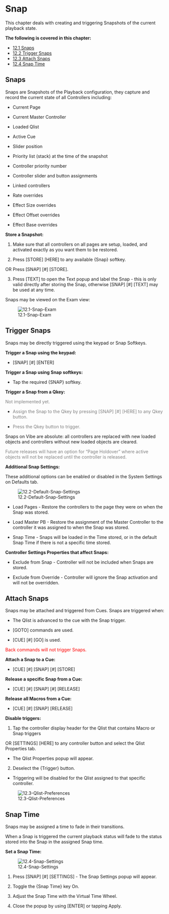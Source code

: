 
# Snap 

This chapter deals with creating and triggering Snapshots of the current playback state.

**The following is covered in this chapter:**

-  [12.1 Snaps](#Snaps-12.1)
-  [12.2 Trigger Snaps](#Trigger-Snaps-12.2)
-  [12.3 Attach Snaps](#Attach-Snaps-12.3)
-  [12.4 Snap Time](#Snap-Time-12.4)


## Snaps {#Store-Snaps-12.1}


Snaps are Snapshots of the Playback configuration, they capture and record the current state of all Controllers including:

-   Current Page
    
-   Current Master Controller
    
-   Loaded Qlist
    
-   Active Cue
    
-   Slider position
    
-   Priority list (stack) at the time of the snapshot
    
-   Controller priority number
    
-   Controller slider and button assignments
    
-   Linked controllers
    
-   Rate overrides
    
-   Effect Size overrides
    
-   Effect Offset overrides
    
-   Effect Base overrides
    
**Store a Snapshot:**

1. Make sure that all controllers on all pages are setup, loaded, and activated exactly as you want them to be restored.
    
2.  Press \[STORE] \[HERE] to any available {Snap} softkey. 

OR  Press \[SNAP] \[#] \[STORE].
    
3.  Press \[TEXT] to open the Text popup and label the Snap - this is only valid directly after storing the Snap, otherwise \[SNAP] \[#] \[TEXT] may be used at any time.

Snaps may be viewed on the Exam view:

<p align=center> ![12.1-Snap-Exam](https://files.gitbook.com/v0/b/gitbook-x-prod.appspot.com/o/spaces%2Fco6zHjxX7ZVRiO0Ze921%2Fuploads%2FcJXqd9ruLkRNPDHzLsVE%2F12.1-Snap-Exam.webp?alt=media&token=531f7279-ea09-41bb-8644-a91d376e14f0) </p>


## Trigger Snaps {#Trigger-Snaps-12.2}


Snaps may be directly triggered using the keypad or Snap Softkeys.

**Trigger a Snap using the keypad:**

-   \[SNAP] \[#] \[ENTER]
    
**Trigger a Snap using Snap softkeys:**

-   Tap the required {SNAP} softkey.
    
**Trigger a Snap from a Qkey:**
 
<span style="color:Gray">Not implemented yet.</span> 

-    <span style="color:Gray">Assign the Snap to the Qkey by pressing \[SNAP] \[#] \[HERE] to any Qkey button.</span>
    
-   <span style="color:Gray">Press the Qkey button to trigger.</span>
    
Snaps on Vibe are absolute: all controllers are replaced with new loaded objects and controllers without new loaded objects are cleared. 

<span style="color:Gray">Future releases will have an option for "Page Holdover" where active objects will not be replaced until the controller is released.</span>

**Additional Snap Settings:**

These additional options can be enabled or disabled in the System Settings on Defaults tab.

<p align=center> ![12.2-Default-Snap-Settings](https://files.gitbook.com/v0/b/gitbook-x-prod.appspot.com/o/spaces%2Fco6zHjxX7ZVRiO0Ze921%2Fuploads%2FQfHdbCHHRCh5Qb6bexaZ%2F12.2-Default-Snap-Settings.webp?alt=media&token=256944da-8054-4f3a-a3eb-1827b1f16337) </p>

-   Load Pages - Restore the controllers to the page they were on when the Snap was stored.
    
-   Load Master PB - Restore the assignment of the Master Controller to the controller it was assigned to when the Snap was stored.

-   Snap Time - Snaps will be loaded in the Time stored, or in the default Snap Time if there is not a specific time stored.
    
**Controller Settings Properties that affect Snaps:**

-   Exclude from Snap - Controller will not be included when Snaps are stored.
    
-   Exclude from Override - Controller will ignore the Snap activation and will not be overridden.


## Attach Snaps {#Attach-Snaps-12.3}


Snaps may be attached and triggered from Cues.
Snaps are triggered when:

-   The Qlist is advanced to the cue with the Snap trigger.
    
-   \[GOTO] commands are used.
    
-   \[CUE] \[#] \[GO] is used.
    
<span style="color:Red">Back commands will not trigger Snaps.</span>

**Attach a Snap to a Cue:**

-   \[CUE] \[#] \[SNAP] \[#] \[STORE]
    
**Release a specific Snap from a Cue:**

-   \[CUE] \[#] \[SNAP] \[#] \[RELEASE]
    
**Release all Macros from a Cue:**

-   \[CUE] \[#] \[SNAP] \[RELEASE]
    
**Disable triggers:**

1.  Tap the controller display header for the Qlist that contains Macro or Snap triggers

OR  \[SETTINGS] \[HERE] to any controller button and select the Qlist Properties tab.
    
 - The Qlist Properties popup will appear. 

2.   Deselect the {Trigger} button.

 - Triggering will be disabled for the Qlist assigned to that specific controller.

<p align=center> ![12.3-Qlist-Preferences](https://files.gitbook.com/v0/b/gitbook-x-prod.appspot.com/o/spaces%2Fco6zHjxX7ZVRiO0Ze921%2Fuploads%2F26CHJIB6I3eGUOPN0cia%2F12.3-Qlist-Preferences.webp?alt=media&token=f595f9cc-139f-41ea-a2be-578aade60b49) </p>


## Snap Time {#Snap-Time-12.4}


Snaps may be assigned a time to fade in their transitions.

When a Snap is triggered the current playback status will fade to the status stored into the Snap in the assigned Snap time.

**Set a Snap Time:**

<p align=center> ![12.4-Snap-Settings](https://files.gitbook.com/v0/b/gitbook-x-prod.appspot.com/o/spaces%2Fco6zHjxX7ZVRiO0Ze921%2Fuploads%2Fz8I5mMcTSUSBiyoouB1t%2F12.4-Snap-Settings.webp?alt=media&token=fd59ca71-e087-42c4-9ea9-817cf8c00c6e) </p>

1.  Press \[SNAP] \[#] \[SETTINGS] - The Snap Settings popup will appear.
    
2.  Toggle the {Snap Time} key On.
    
3.  Adjust the Snap Time with the Virtual Time Wheel.
    
4.  Close the popup by using \[ENTER] or tapping Apply.

